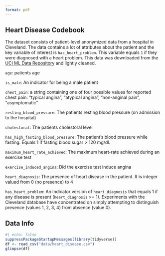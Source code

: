 ```yaml
---
format: pdf
---
```

## Heart Disease Codebook
The dataset consists of patient-level anonymized data from a hospital in Cleveland. 
The data contains a lot of attributes about the patient and the key variable of interest is `has_heart_problem`. 
This variable equals `1` if they were diagnosed with a heart problem. 
This data was downloaded from the [UCI ML Data Repository](https://archive.ics.uci.edu/dataset/45/heart+disease) and lightly cleaned.

`age`:
patients age

`is_male`:
An indicator for being a male patient

`chest_pain`:
a string containing one of four possible values for reported chest pain: "typical angina", "atypical angina", "non-anginal pain", "asymptomatic"

`resting_blood_pressure`:
The patients resting blood pressure (on admission to the hospital)

`cholestoral`:
The patients cholestoral level

`has_high_fasting_blood_pressure`:
The patient's blood pressure while fasting. Equals 1 if fasting blood sugar > 120 mg/dl.

`maximum_heart_rate_achieved`:
The maximum heart-rate achieved during an exercise test

`exercise_induced_angina`:
Did the exercise test induce angina

`heart_diagnosis`:
The presence of heart disease in the patient. It is integer valued from 0 (no presence) to 4

`has_heart_problem`:
An indicator version of `heart_diagnosis` that equals 1 if any disease is present (`heart_diagnosis` >= 1).
Experiments with the Cleveland database have concentrated on simply attempting to distinguish presence (values 1, 2, 3, 4) from absence (value 0).  

\newpage
## Data Info

```r
#| echo: false
suppressPackageStartupMessages(library(tidyverse))
df <- read_csv("data/heart_disease.csv")
glimpse(df)
```

